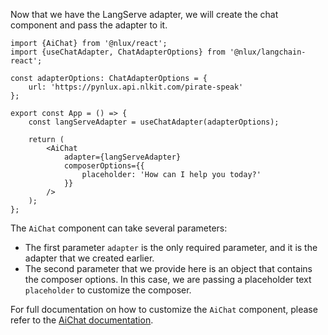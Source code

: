 Now that we have the LangServe adapter, we will create the chat component and pass the adapter to it.

```tsx
import {AiChat} from '@nlux/react';
import {useChatAdapter, ChatAdapterOptions} from '@nlux/langchain-react';

const adapterOptions: ChatAdapterOptions = {
    url: 'https://pynlux.api.nlkit.com/pirate-speak'
};

export const App = () => {
    const langServeAdapter = useChatAdapter(adapterOptions);

    return (
        <AiChat
            adapter={langServeAdapter}
            composerOptions={{
                placeholder: 'How can I help you today?'
            }}
        />
    );
};
```

The `AiChat` component can take several parameters:

* The first parameter `adapter` is the only required parameter, and it is the adapter that we created earlier.
* The second parameter that we provide here is an object that contains the composer options. In this case, we are
passing a placeholder text `placeholder` to customize the composer.

For full documentation on how to customize the `AiChat` component, please refer to the [AiChat documentation](/reference/ui/ai-chat).